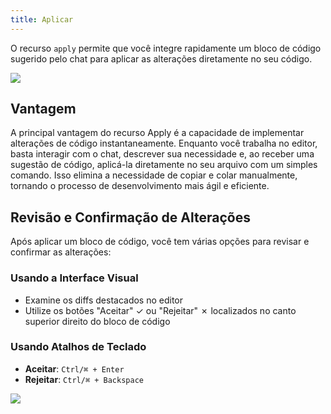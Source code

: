 ```yaml
---
title: Aplicar
---
```


O recurso `apply` permite que você integre rapidamente um bloco de código sugerido pelo chat para aplicar as alterações diretamente no seu código.

<Frame>
  <img src="/images/chat/apply.png" />
</Frame>

## Vantagem

A principal vantagem do recurso Apply é a capacidade de implementar alterações de código instantaneamente. Enquanto você trabalha no editor, basta interagir com o chat, descrever sua necessidade e, ao receber uma sugestão de código, aplicá-la diretamente no seu arquivo com um simples comando. Isso elimina a necessidade de copiar e colar manualmente, tornando o processo de desenvolvimento mais ágil e eficiente.

## Revisão e Confirmação de Alterações

Após aplicar um bloco de código, você tem várias opções para revisar e confirmar as alterações:

### Usando a Interface Visual
- Examine os diffs destacados no editor
- Utilize os botões "Aceitar" ✓ ou "Rejeitar" ✗ localizados no canto superior direito do bloco de código

### Usando Atalhos de Teclado
- **Aceitar**: `Ctrl/⌘ + Enter`
- **Rejeitar**: `Ctrl/⌘ + Backspace`

<Frame>
  <img src="/images/chat/accept-apply.png" />
</Frame>